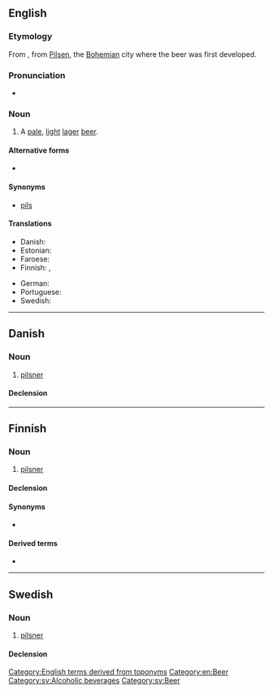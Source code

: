 ==English==

===Etymology===
From {{bor|en|de|Pilsner}}, from [[Pilsen]], the [[Bohemian]] city where the beer was first developed.

===Pronunciation===
* {{audio|En-ca-pilsner.oga|Audio (CA)|lang=en}}

===Noun===
{{en-noun|~}}

# A [[pale]], [[light]] [[lager]] [[beer]].

====Alternative forms====
* {{l|en|pilsener}}

====Synonyms====
* [[pils]]

====Translations====
{{trans-top|pale, light beer}}
* Danish: {{t|da|pilsner|c}}
* Estonian: {{t+|et|pilsner}}
* Faroese: {{t|fo|pilsnari|m}}
* Finnish: {{t+|fi|pilsner}}, {{t|fi|pilsner-[[olut]]}}
{{trans-mid}}
* German: {{t+|de|Pils|n}}
* Portuguese: {{t|pt|pilsen}}
* Swedish: {{t+|sv|pilsner|c}}
{{trans-bottom}}

[[Category:English terms derived from toponyms]]
[[Category:en:Beer]]

----

==Danish==

===Noun===
{{da-noun}}

# [[pilsner]]

====Declension====
{{da-decl|en|e|ne}}

----

==Finnish==

===Noun===
{{fi-noun}}

# [[#English|pilsner]] {{gloss|type of beer}}

====Declension====
{{fi-decl-paperi|pilsner|ä|i=0}}

====Synonyms====
* {{l|fi|pilsner-[[olut]]}}

====Derived terms====
* {{l|fi|pilsneri}}

----

==Swedish==

===Noun===
{{sv-noun|c}}

# [[#English|pilsner]]

====Declension====
{{sv-noun-irreg-c|pilsner|pilsnern|pilsner|pilsnerna}}

[[Category:sv:Alcoholic beverages]]
[[Category:sv:Beer]]